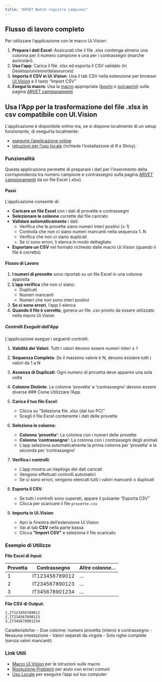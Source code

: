 ```yaml
---
title: "ARVET Batch registra campioni"
---
```


::: {.callout-tip}
## Flusso di lavoro completo

Per utilizzare l'applicazione con le macro Ui.Vision:

1. **Prepara i dati Excel**: Assicurati che il file .xlsx contenga almeno una colonna per il numero campione e una per i contrassegni (marche auricolari).
2. **Usa l'app**: Carica il file .xlsx ed esporta il CSV validato (in Desktop/uivision/datasources)
3. **Importa il CSV in Ui.Vision**: Usa il tab CSV nella estensione per browser [UI.Vision](installazione.qmd) e il tasto "Import CSV"
4. **Esegui la macro**: Usa la [macro](uivision.qmd) appropriata ([bovini](uivision.qmd#233bovini) o [ovicaprini](uivision.qmd#233ovicaprini)) sulla pagina [ARVET campionamenti](https://arvet.reteunitaria.piemonte.it/campionamenti)

:::

## Usa l'App per la trasformazione del file .xlsx in csv compatibile con UI.Vision

L'applicazione è disponibile online ma, se si dispone localmente di un setup funzionante, di eseguirla localmente:  

- [eseguire l'applicazione online](https://vesco.shinyapps.io/arvet-2-33/)  
- [istruzioni per l'uso locale](uso-locale.qmd) (richiede l'installazione di R e Shiny).

### Funzionalità

Questa applicazione permette di preparare i dati per l'inserimento della corrispondenza tra numero campione e contrassegno sulla pagina [ARVET campionamenti](https://arvet.reteunitaria.piemonte.it/campionamenti) da un file Excel (.xlsx).

#### Passi

L'applicazione consente di:

- **Caricare un file Excel** con i dati di provette e contrassegni
- **Selezionare le colonne** corrette dal file caricato
- **Validare automaticamente** i dati:
  - Verifica che le provette siano numeri interi positivi (≥ 1)
  - Controlla che non ci siano numeri mancanti nella sequenza 1..N
  - Verifica che non ci siano duplicati
  - Se ci sono errori, li elenca in modo dettagliato
- **Esportare un CSV** nel formato richiesto dalle macro Ui.Vision (quando il file è corretto)

#### Flusso di Lavoro

1. **I numeri di provette** sono riportati su un file Excel in una colonna apposita
2. **L'app verifica** che non ci siano:
   - Duplicati
   - Numeri mancanti
   - Numeri che non sono interi positivi
3. **Se ci sono errori**, l'app li elenca
4. **Quando il file è corretto**, genera un file .csv pronto da essere utilizzato nella macro Ui.Vision

##### Controlli Eseguiti dall'App

L'applicazione esegue i seguenti controlli:

1. **Validità dei Valori**: Tutti i valori devono essere numeri interi ≥ 1
2. **Sequenza Completa**: Se il massimo valore è N, devono esistere tutti i valori da 1 a N
3. **Assenza di Duplicati**: Ogni numero di provetta deve apparire una sola volta
4. **Colonne Distinte**: Le colonne 'provetta' e 'contrassegno' devono essere diverse
### Come Utilizzare l'App

1. **Carica il tuo file Excel**:
   - Clicca su "Seleziona file .xlsx (dal tuo PC)"
   - Scegli il file Excel contenente i dati delle provette

2. **Seleziona le colonne**:
   - **Colonna 'provetta'**: La colonna con i numeri delle provette
   - **Colonna 'contrassegno'**: La colonna con i contrassegni degli animali
   - L'app seleziona automaticamente la prima colonna per 'provetta' e la seconda per 'contrassegno'

3. **Verifica i controlli**:
   - L'app mostra un riepilogo dei dati caricati
   - Vengono effettuati controlli automatici
   - Se ci sono errori, vengono elencati tutti i valori mancanti o duplicati

4. **Esporta il CSV**:
   - Se tutti i controlli sono superati, appare il pulsante "Esporta CSV"
   - Clicca per scaricare il file `provette.csv`

5. **Importa in Ui.Vision**:
   - Apri la finestra dell'estensione Ui.Vision
   - Vai al tab **CSV** nella parte bassa
   - Clicca **"Import CSV"** e seleziona il file scaricato


### Esempio di Utilizzo

**File Excel di Input:**

| Provetta | Contrassegno | Altre colonne... |
|----------|--------------|------------------|
| 1 | IT123456789012 | ... |
| 2 | IT234567890123 | ... |
| 3 | IT345678901234 | ... |

**File CSV di Output:**

```
1,IT123456789012
2,IT234567890123
3,IT345678901234
```

Caratteristiche:
- Due colonne: numero provetta (intero) e contrassegno
- Nessuna intestazione
- Valori separati da virgola
- Solo righe complete (senza valori mancanti)

### Link Utili

- [Macro Ui.Vision](uivision.qmd) per le istruzioni sulle macro
- [Risoluzione Problemi](troubleshooting.qmd) per aiuto con errori comuni
- [Uso Locale](uso-locale.qmd) per eseguire l'app sul tuo computer
